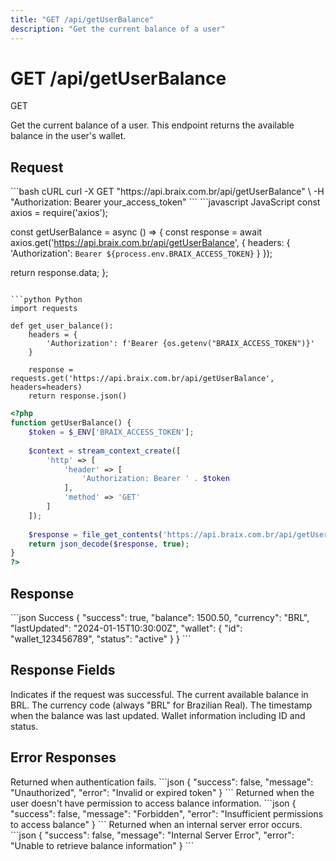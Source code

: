 ```yaml
---
title: "GET /api/getUserBalance"
description: "Get the current balance of a user"
---
```


# GET /api/getUserBalance

<span class="http-method http-get">GET</span>

Get the current balance of a user. This endpoint returns the available balance in the user's wallet.

## Request

<RequestExample>
```bash cURL
curl -X GET "https://api.braix.com.br/api/getUserBalance" \
  -H "Authorization: Bearer your_access_token"
```
</RequestExample>

<CodeGroup>
```javascript JavaScript
const axios = require('axios');

const getUserBalance = async () => {
  const response = await axios.get('https://api.braix.com.br/api/getUserBalance', {
    headers: {
      'Authorization': `Bearer ${process.env.BRAIX_ACCESS_TOKEN}`
    }
  });
  
  return response.data;
};
```

```python Python
import requests

def get_user_balance():
    headers = {
        'Authorization': f'Bearer {os.getenv("BRAIX_ACCESS_TOKEN")}'
    }
    
    response = requests.get('https://api.braix.com.br/api/getUserBalance', headers=headers)
    return response.json()
```

```php PHP
<?php
function getUserBalance() {
    $token = $_ENV['BRAIX_ACCESS_TOKEN'];
    
    $context = stream_context_create([
        'http' => [
            'header' => [
                'Authorization: Bearer ' . $token
            ],
            'method' => 'GET'
        ]
    ]);
    
    $response = file_get_contents('https://api.braix.com.br/api/getUserBalance', false, $context);
    return json_decode($response, true);
}
?>
```
</CodeGroup>

## Response

<ResponseExample>
```json Success
{
  "success": true,
  "balance": 1500.50,
  "currency": "BRL",
  "lastUpdated": "2024-01-15T10:30:00Z",
  "wallet": {
    "id": "wallet_123456789",
    "status": "active"
  }
}
```
</ResponseExample>

## Response Fields

<ResponseField name="success" type="boolean">
  Indicates if the request was successful.
</ResponseField>

<ResponseField name="balance" type="number">
  The current available balance in BRL.
</ResponseField>

<ResponseField name="currency" type="string">
  The currency code (always "BRL" for Brazilian Real).
</ResponseField>

<ResponseField name="lastUpdated" type="string">
  The timestamp when the balance was last updated.
</ResponseField>

<ResponseField name="wallet" type="object">
  Wallet information including ID and status.
</ResponseField>

## Error Responses

<ResponseField name="401 Unauthorized" type="object">
  Returned when authentication fails.

  <Expandable title="Error Response">
    ```json
    {
      "success": false,
      "message": "Unauthorized",
      "error": "Invalid or expired token"
    }
    ```
  </Expandable>
</ResponseField>

<ResponseField name="403 Forbidden" type="object">
  Returned when the user doesn't have permission to access balance information.

  <Expandable title="Error Response">
    ```json
    {
      "success": false,
      "message": "Forbidden",
      "error": "Insufficient permissions to access balance"
    }
    ```
  </Expandable>
</ResponseField>

<ResponseField name="500 Internal Server Error" type="object">
  Returned when an internal server error occurs.

  <Expandable title="Error Response">
    ```json
    {
      "success": false,
      "message": "Internal Server Error",
      "error": "Unable to retrieve balance information"
    }
    ```
  </Expandable>
</ResponseField>
